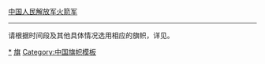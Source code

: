 {{Flagicon image|Rocket Force Flag of the People's Republic of China.svg|中国人民解放军火箭军旗}} [[中国人民解放军火箭军]]<noinclude>

----
请根据时间段及其他具体情况选用相应的旗帜，详见{{tl|CHN-all}}。

[[Category:中国人民解放军火箭军|*]]
[[Category:中国人民解放军模板|旗]]
[[Category:中国旗帜模板]]
</noinclude>